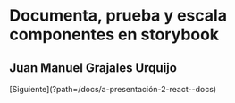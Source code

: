 
<Meta title="A. Presentación/1. Introducción" />

<div class="intro">
  <h1>Documenta, prueba y escala componentes en storybook</h1>
  <h2>Juan Manuel Grajales Urquijo</h2>
</div>
[Siguiente](?path=/docs/a-presentación-2-react--docs)

<style>
  {`
  .intro {
    height: 100%;
    display: flex;
    flex-direction: column;
    justify-content: center;
    align-items: center;
    gap: 20px;
  }

`}
</style>
